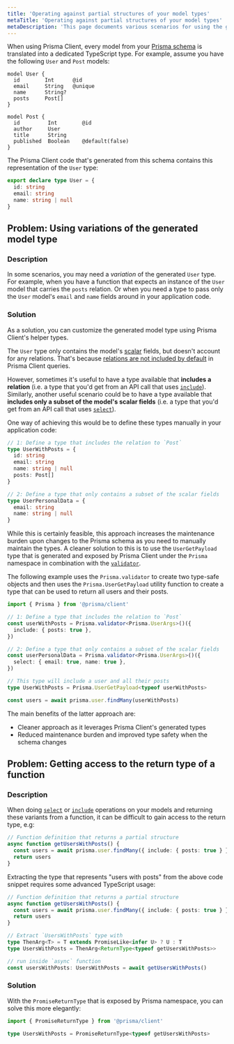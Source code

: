 ```yaml
---
title: 'Operating against partial structures of your model types'
metaTitle: 'Operating against partial structures of your model types'
metaDescription: 'This page documents various scenarios for using the generated types from the Prisma namespace'
---
```


<TopBlock>

When using Prisma Client, every model from your [Prisma schema](../../prisma-schema) is translated into a dedicated TypeScript type. For example, assume you have the following `User` and `Post` models:

```prisma
model User {
  id        Int      @id
  email     String   @unique
  name      String?
  posts     Post[]
}

model Post {
  id         Int        @id
  author     User
  title      String
  published  Boolean    @default(false)
}
```

The Prisma Client code that's generated from this schema contains this representation of the `User` type:

```ts
export declare type User = {
  id: string
  email: string
  name: string | null
}
```

</TopBlock>

## Problem: Using variations of the generated model type

### Description

In some scenarios, you may need a _variation_ of the generated `User` type. For example, when you have a function that expects an instance of the `User` model that carries the `posts` relation. Or when you need a type to pass only the `User` model's `email` and `name` fields around in your application code.

### Solution

As a solution, you can customize the generated model type using Prisma Client's helper types.

The `User` type only contains the model's [scalar](../../prisma-schema/data-model#scalar-fields) fields, but doesn't account for any relations. That's because [relations are not included by default](../select-fields#the-default-selection-set) in Prisma Client queries.

However, sometimes it's useful to have a type available that **includes a relation** (i.e. a type that you'd get from an API call that uses [`include`](../select-fields#include)). Similarly, another useful scenario could be to have a type available that **includes only a subset of the model's scalar fields** (i.e. a type that you'd get from an API call that uses [`select`](../select-fields#select)).

One way of achieving this would be to define these types manually in your application code:

```ts
// 1: Define a type that includes the relation to `Post`
type UserWithPosts = {
  id: string
  email: string
  name: string | null
  posts: Post[]
}

// 2: Define a type that only contains a subset of the scalar fields
type UserPersonalData = {
  email: string
  name: string | null
}
```

While this is certainly feasible, this approach increases the maintenance burden upon changes to the Prisma schema as you need to manually maintain the types. A cleaner solution to this is to use the `UserGetPayload` type that is generated and exposed by Prisma Client under the `Prisma` namespace in combination with the [`validator`](prisma-validator).

The following example uses the `Prisma.validator` to create two type-safe objects and then uses the `Prisma.UserGetPayload` utility function to create a type that can be used to return all users and their posts.

```ts
import { Prisma } from '@prisma/client'

// 1: Define a type that includes the relation to `Post`
const userWithPosts = Prisma.validator<Prisma.UserArgs>()({
  include: { posts: true },
})

// 2: Define a type that only contains a subset of the scalar fields
const userPersonalData = Prisma.validator<Prisma.UserArgs>()({
  select: { email: true, name: true },
})

// This type will include a user and all their posts
type UserWithPosts = Prisma.UserGetPayload<typeof userWithPosts>

const users = await prisma.user.findMany(userWithPosts)
```

The main benefits of the latter approach are:

- Cleaner approach as it leverages Prisma Client's generated types
- Reduced maintenance burden and improved type safety when the schema changes

## Problem: Getting access to the return type of a function

### Description

When doing [`select`](../../../../reference/api-reference/prisma-client-reference#select) <span class="api"></span> or [`include`](../../../../reference/api-reference/prisma-client-reference#include) <span class="api"></span>operations on your models and returning these variants from a function, it can be difficult to gain access to the return type, e.g:

```ts
// Function definition that returns a partial structure
async function getUsersWithPosts() {
  const users = await prisma.user.findMany({ include: { posts: true } })
  return users
}
```

Extracting the type that represents "users with posts" from the above code snippet requires some advanced TypeScript usage:

```ts
// Function definition that returns a partial structure
async function getUsersWithPosts() {
  const users = await prisma.user.findMany({ include: { posts: true } })
  return users
}

// Extract `UsersWithPosts` type with
type ThenArg<T> = T extends PromiseLike<infer U> ? U : T
type UsersWithPosts = ThenArg<ReturnType<typeof getUsersWithPosts>>

// run inside `async` function
const usersWithPosts: UsersWithPosts = await getUsersWithPosts()
```

### Solution

With the `PromiseReturnType` that is exposed by Prisma namespace, you can solve this more elegantly:

```ts
import { PromiseReturnType } from '@prisma/client'

type UsersWithPosts = PromiseReturnType<typeof getUsersWithPosts>
```
